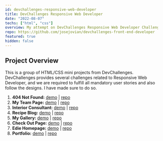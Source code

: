 ```yaml
---
id: devchallenges-responsive-web-developer
title: DevChallenges Responsive Web Developer
date: "2022-08-07"
techs: ["html", "css"]
overview: My attempt on DevChallenges Responsive Web Developer Challenges. This project contains eight HTML/CSS mini projects.
repo: https://github.com/josejovian/devchallenges-front-end-developer
featured: true
hidden: false
---
```


## Project Overview

This is a group of HTML/CSS mini projects from DevChallenges. DevChallenges provides several challenges related to Responsive Web Developer, and we are required to fulfill all mandatory user stories and also follow the designs. I have made sure to do so.

1. **404 Not Found:** [demo](https://josejovian.github.io/devchallenges-responsive-web-developer/404-not-found/) | [repo](https://github.com/josejovian/devchallenges-responsive-web-developer/tree/main/404-not-found)
2. **My Team Page:** [demo](https://josejovian.github.io/devchallenges-responsive-web-developer/my-team-page) | [repo](https://github.com/josejovian/devchallenges-responsive-web-developer/tree/main/my-team-page)
3. **Interior Consultant:** [demo](https://josejovian.github.io/devchallenges-responsive-web-developer/interior-consultant) | [repo](https://github.com/josejovian/devchallenges-responsive-web-developer/tree/main/intertior-consultant)
4. **Recipe Blog:** [demo](https://josejovian.github.io/devchallenges-responsive-web-developer/recipe-blog) | [repo](https://github.com/josejovian/devchallenges-responsive-web-developer/tree/main/recipe-blog)
5. **My Gallery:** [demo](https://josejovian.github.io/devchallenges-responsive-web-developer/my-gallery) | [repo](https://github.com/josejovian/devchallenges-responsive-web-developer/tree/main/my-gallery)
6. **Check Out Page:** [demo](https://josejovian.github.io/devchallenges-responsive-web-developer/checkout-page) | [repo](https://github.com/josejovian/devchallenges-responsive-web-developer/tree/main/checkout-page)
7. **Edie Homepage:** [demo](https://josejovian.github.io/devchallenges-responsive-web-developer/edie-homepage) | [repo](https://github.com/josejovian/devchallenges-responsive-web-developer/tree/main/edie-homepage)
8. **Portfolio:** [demo](https://josejovian.github.io/devchallenges-responsive-web-developer/portfolio) | [repo](https://github.com/josejovian/devchallenges-responsive-web-developer/tree/main/portfolio)
